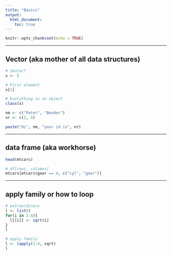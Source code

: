 ```yaml
---
title: "Basics"
output:
  html_document:
    toc: true
---
```


```r
knitr::opts_chunk$set(echo = TRUE)
```

-----

## Vector (aka mother of all data structures)

```r
# Skalar?
x <- 5

# First element
x[1]

# Everything is an object
class(x)

nm <- c("Peter", "Bender")
nr <- c(2, 4)

paste("Hi", nm, "your id is", nr)
```

-----

## data frame (aka workhorse)

```r
head(mtcars)

# df[rows, columns]
mtcars[mtcars$gear == 4, c("cyl", "gear")]
```

-----

## apply family or how to loop

```r
# extraordinary
l <- list()
for(i in 1:4){
  l[[i]] <- sqrt(i)
}
l

# apply family
l <- lapply(1:4, sqrt)
l
```